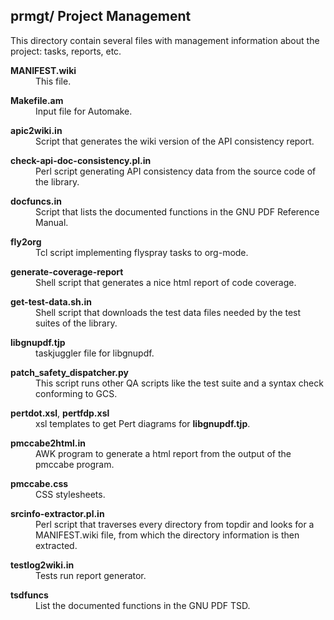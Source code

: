 =='''prmgt/''' Project Management==

This directory contain several files with management information about the project: tasks, reports, etc.

; '''MANIFEST.wiki'''
: This file.

; '''Makefile.am'''
: Input file for Automake.

; '''apic2wiki.in'''
: Script that generates the wiki version of the API consistency report.

; '''check-api-doc-consistency.pl.in'''
: Perl script generating API consistency data from the source code of the library.

; '''docfuncs.in'''
: Script that lists the documented functions in the GNU PDF Reference Manual.

; '''fly2org'''
: Tcl script implementing flyspray tasks to org-mode.

; '''generate-coverage-report'''
: Shell script that generates a nice html report of code coverage.

; '''get-test-data.sh.in'''
: Shell script that downloads the test data files needed by the test suites of the library.

; '''libgnupdf.tjp'''
: taskjuggler file for libgnupdf.

; '''patch_safety_dispatcher.py'''
: This script runs other QA scripts like the test suite and a syntax check conforming to GCS.

; '''pertdot.xsl''', '''pertfdp.xsl'''
: xsl templates to get Pert diagrams for '''libgnupdf.tjp'''.

; '''pmccabe2html.in'''
: AWK program to generate a html report from the output of the pmccabe program.

; '''pmccabe.css'''
: CSS stylesheets.

; '''srcinfo-extractor.pl.in'''
: Perl script that traverses every directory from topdir and looks for a MANIFEST.wiki file, from which the directory information is then extracted.

; '''testlog2wiki.in'''
: Tests run report generator.

; '''tsdfuncs'''
: List the documented functions in the GNU PDF TSD.

